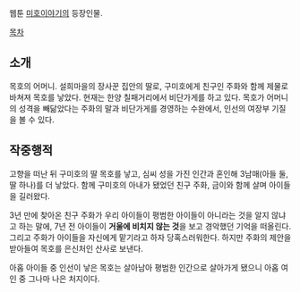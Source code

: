웹툰 [[미호이야기]]의 등장인물.

[[목차]]
== 소개 ==
목호의 어머니. 설희마을의 장사꾼 집안의 딸로, 구미호에게 친구인 주화와 함께 제물로 바쳐져 목호를 낳았다. 현재는 한양 칠패거리에서 비단가게를 하고 있다. 목호가 어머니의 성격을 빼닮았다는 주화의 말과 비단가게를 경영하는 수완에서, 인선의 여장부 기질을 볼 수 있다. 

== 작중행적 ==
고향을 떠난 뒤 구미호의 딸 목호를 낳고, 심씨 성을 가진 인간과 혼인해 3남매(아들 둘, 딸 하나)를 더 낳았다. 함께 구미호의 아내가 됐었던 친구 주화, 금이와 함께 살며 아이들을 길러왔다. 

3년 만에 찾아온 친구 주화가 우리 아이들이 평범한 아이들이 아니라는 것을 알지 않냐고 하는 말에, 7년 전 아이들이 '''거울에 비치지 않는 것'''을 보고 경악했던 기억을 떠올린다. 그리고 주화가 아이들을 자신에게 맡기라고 하자 당혹스러워한다. 하지만 주화의 제안을 받아들여 목호를 은신처인 산사로 보낸다. 

아홉 아이들 중 인선이 낳은 목호는 살아남아 평범한 인간으로 살아가게 됐으니 아홉 여인 중 그나마 나은 처지이다.
